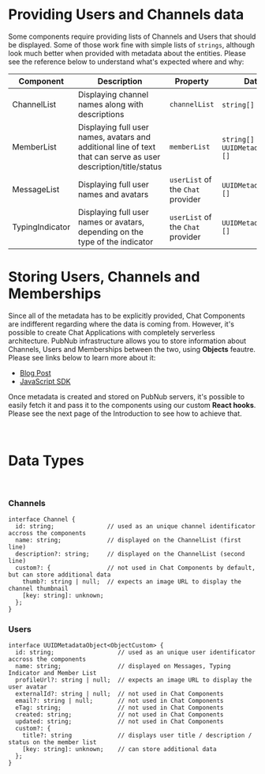 
<Meta title="Introduction/Metadata" />

# Providing Users and Channels data

Some components require providing lists of Channels and Users that should be displayed. Some of those work fine with simple lists of `strings`, although look much better when provided with metadata about the entities. Please see the reference below to understand what's expected where and why:

| Component       | Description                                                                                                     | Property                          | Data type (see below)                              |
| --------------- | --------------------------------------------------------------------------------------------------------------- | --------------------------------- | -------------------------------------------------- |
| ChannelList     | Displaying channel names along with descriptions                                                                | `channelList`                     | `string[]` or `Channel[]`                          |
| MemberList      | Displaying full user names, avatars and additional line of text that can serve as user description/title/status | `memberList`                      | `string[]` or `UUIDMetadataObject<ObjectCustom>[]` |
| MessageList     | Displaying full user names and avatars                                                                          | `userList` of the `Chat` provider | `UUIDMetadataObject<ObjectCustom>[]`               |
| TypingIndicator | Displaying full user names or avatars, depending on the type of the indicator                                   | `userList` of the `Chat` provider | `UUIDMetadataObject<ObjectCustom>[]`               |

# Storing Users, Channels and Memberships

Since all of the metadata has to be explicitly provided, Chat Components are indifferent regarding where the data is coming from. However, it's possible to create Chat Applications with completely serverless architecture. PubNub infrastructure allows you to store information about Channels, Users and Memberships between the two, using **Objects** feautre. Please see links below to learn more about it:

- [Blog Post](https://www.pubnub.com/blog/introducing-objects-v2-store-for-user-and-channel-metadata/)
- [JavaScript SDK](https://www.pubnub.com/docs/sdks/javascript/api-reference/objects)

Once metadata is created and stored on PubNub servers, it's possible to easily fetch it and pass it to the components using our custom **React hooks**. Please see the next page of the Introduction to see how to achieve that.

<br />

# Data Types

<br />

### Channels

```
interface Channel {
  id: string;               // used as an unique channel identificator accross the components
  name: string;             // displayed on the ChannelList (first line)
  description?: string;     // displayed on the ChannelList (second line)
  custom?: {                // not used in Chat Components by default, but can store additional data
    thumb?: string | null;  // expects an image URL to display the channel thumbnail
    [key: string]: unknown;
  };
}
```

### Users

```
interface UUIDMetadataObject<ObjectCustom> {
  id: string;                  // used as an unique user identificator accross the components
  name: string;                // displayed on Messages, Typing Indicator and Member List
  profileUrl?: string | null;  // expects an image URL to display the user avatar
  externalId?: string | null;  // not used in Chat Components
  email?: string | null;       // not used in Chat Components
  eTag: string;                // not used in Chat Components
  created: string;             // not used in Chat Components
  updated: string;             // not used in Chat Components
  custom?: {
    title?: string             // displays user title / description / status on the member list
    [key: string]: unknown;    // can store additional data
  };
}

```
